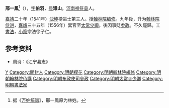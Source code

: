 '''邢一鳳'''<ref>据《[[万姓统谱|万姓统谱]]》，邢一鳳原为林姓。</ref>（{{bd|1508年||？|catIdx=Xing邢}}），[[表字|字]]'''伯羽'''，[[号|号]]'''雉山'''。[[河南|河南]][[祥符县|祥符县]]人。

[[嘉靖|嘉靖]]二十年（1541年）[[沈坤|沈坤]]榜进士第三人。授[[翰林院编修|翰林院编修]]。九年後，升为[[翰林院侍讲|翰林院侍讲]]，[[嘉靖|嘉靖]]三十五年（1556年）累官至[[太常|太常]][[少卿|少卿]]。後因事貶[[参政|参政]]。不久罷歸。工[[書法|書法]]，[[小篆|小篆]]宗法徐子仁。

== 参考资料 ==
{{reflist}}
*周诗：《江宁县志》

{{嘉靖二十年辛丑科殿試金榜}}

{{Authority control}}
{{DEFAULTSORT:Xing邢}}
[[Category:邢姓|Y]]
[[Category:開封人|Category:開封人]]
[[Category:明朝探花|Category:明朝探花]]
[[Category:明朝翰林院編修|Category:明朝翰林院編修]]
[[Category:明朝翰林院侍講|Category:明朝翰林院侍講]]
[[Category:明朝布政使司參政|Category:明朝布政使司參政]]
[[Category:明朝太常寺少卿|Category:明朝太常寺少卿]]
[[Category:明朝書法家|Category:明朝書法家]]